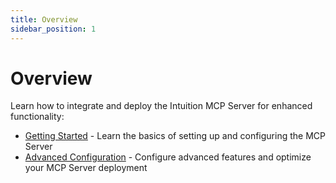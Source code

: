 ```yaml
---
title: Overview
sidebar_position: 1
---
```


# Overview

Learn how to integrate and deploy the Intuition MCP Server for enhanced functionality:

- [Getting Started](/guides/intuition-ai/intro) - Learn the basics of setting up and configuring the MCP Server
- [Advanced Configuration](/guides/intuition-ai/advanced) - Configure advanced features and optimize your MCP Server deployment 
